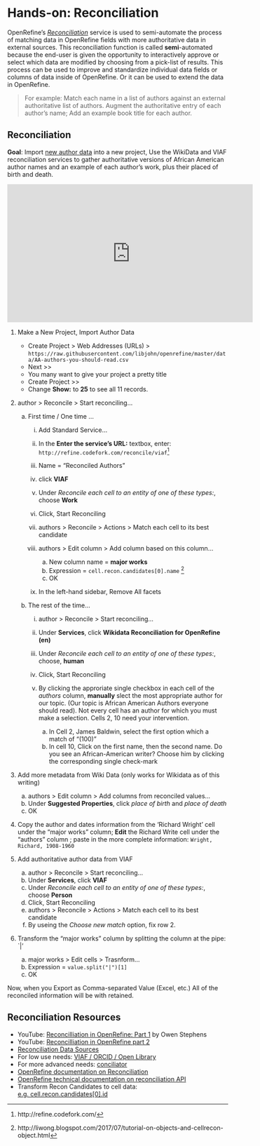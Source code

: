# Hands-on: Reconciliation

OpenRefine's *[Reconciliation](https://github.com/OpenRefine/OpenRefine/wiki/Reconciliation)* service is used to semi-automate the process of matching data in OpenRefine fields with more authoritative data in external sources.  This reconciliation function is called **semi**-automated because the end-user is given the opportunity to interactively approve or select which data are modified by choosing from a pick-list of results. This process can be used to improve and standardize individual data fields or columns of data inside of OpenRefine.  Or it can be used to extend the data in OpenRefine.

> For example:  Match each name in a list of authors against an external authoritative list of authors. Augment the authoritative entry of each author's name; Add an example book title for each author.


## Reconciliation

**Goal**: Import [new author data](https://github.com/libjohn/openrefine/blob/master/data/AA-authors-you-should-read.csv) into a new project, Use the WikiData and VIAF reconciliation services to gather authoritative versions of African American author names and an example of each author's work, plus their placed of birth and death.

<div class="video"> 
<iframe width="560" height="315" src="https://www.youtube.com/embed/ugZaMCsvg90" frameborder="0" 
allowfullscreen></iframe>
</div>



1. Make a New Project, Import Author Data 

    - <span class="or-menu">Create Project  > Web Addresses (URLs) ></span> ` https://raw.githubusercontent.com/libjohn/openrefine/master/data/AA-authors-you-should-read.csv `
    - <span class="or-menu">Next >></span>  
    - You many want to give your project a pretty title
    - <span class="or-menu"> Create Project >> </span>
    - Change **Show:** to **25** to see all 11 records.


1. <span class="or-menu"> author > Reconcile > Start reconciling... </span>

    a. First time / One time ...
    
        i. <span class="or-menu"> Add Standard Service... </span>
        i. In the **Enter the service's URL:** textbox, enter:  ` http://refine.codefork.com/reconcile/viaf `^[http://refine.codefork.com/]
        i.  Name = "Reconciled Authors"
        i. click **VIAF**
        i. Under *Reconcile each cell to an entity of one of these types:*, choose **Work**
        i. Click, <span class="or-menu">Start Reconciling</span>
        i. <span class="or-menu">authors > Reconcile > Actions > Match each cell to its best candidate</span>
        i. <span class="or-menu">authors > Edit column > Add column based on this column... </span>
        
            a. New column name = **major works**
            b. Expression = `cell.recon.candidates[0].name`   ^[http://liwong.blogspot.com/2017/07/tutorial-on-objects-and-cellrecon-object.html]
            c. <span class="or-menu"> OK </span>
        i. In the left-hand sidebar,  <span class="or-menu">Remove All</span> facets
        
    b. The rest of the time...
    
        i. <span class="or-menu"> author > Reconcile > Start reconciling... </span>
        i. Under **Services**, click **Wikidata Reconciliation for OpenRefine (en)**
        i. Under *Reconcile each cell to an entity of one of these types:*, choose, **human**
        i. Click, <span class="or-menu">Start Reconciling</span>
        i. By clicking the approriate single checkbox in each cell of the *authors* column, **manually** slect the most appropriate author for our topic.  (Our topic is African American Authors everyone should read).  Not every cell has an author for which you must make a selection.  Cells 2, 10 need your intervention. 
        
            a. In Cell 2, James Baldwin, select the first option which a match of "(100)"
            a. In cell 10, Click on the first name, then the second name.  Do you see an African-American writer?  Choose him by clicking the corresponding single check-mark
            
2.  Add more metadata from Wiki Data  (only works for Wikidata as of this writing)

    a. <span class="or-menu">authors > Edit column > Add columns from reconciled values...</span>
    a. Under **Suggested Properties**, click *place of birth* and *place of death*
    a. <span class="or-menu">OK</span>
    
3.  Copy the author and dates information from the 'Richard Wright' cell under the "major works" column; **Edit** the Richard Write cell under the "authors" column ; paste in the more complete information:  `Wright, Richard, 1908-1960`
    
3. Add authoritative author data from VIAF

    a. <span class="or-menu"> author > Reconcile > Start reconciling... </span>
    a. Under **Services**, click **VIAF**
    a. Under *Reconcile each cell to an entity of one of these types:*, choose **Person**
    a. Click, <span class="or-menu">Start Reconciling</span>
    a. <span class="or-menu">authors > Reconcile > Actions > Match each cell to its best candidate</span>
    a. By useing the *Choose new match* option, fix row 2.
    
4. Transform the "major works" column by splitting the column at the pipe:  `|'

    a. <span class="or-menu"> major works > Edit cells > Trasnform... </span>
    a. Expression = `value.split("|")[1]`
    a. <span class="or-menu"> OK </span>
        
Now, when you <span class="or-menu"> Export </span> as Comma-separated Value (Excel, etc.) All of the reconciled information will be with retained.


## Reconciliation Resources

- YouTube: [Reconcilliation in OpenRefine: Part 1](https://www.youtube.com/watch?v=q8ffvdeyuNQ) by Owen Stephens
- YouTube: [Reconcilliation in OpenRefine part 2](https://www.youtube.com/watch?v=0tQPmfb6IFk)
- [Reconciliation Data Sources](https://github.com/OpenRefine/OpenRefine/wiki/Reconcilable-Data-Sources)
- For low use needs:  [VIAF / ORCID / Open Library](http://refine.codefork.com/)
- For more advanced needs:  [conciliator](https://github.com/codeforkjeff/conciliator#conciliator)
- [OpenRefine documentation on Reconciliation](https://github.com/OpenRefine/OpenRefine/wiki/Reconciliation)
- [OpenRefine technical documentation on reconciliation API](https://github.com/OpenRefine/OpenRefine/wiki/Reconciliation-Service-API)
- Transform Recon Candidates to cell data: [e.g. cell.recon.candidates[0].id](http://liwong.blogspot.com/2017/07/tutorial-on-objects-and-cellrecon-object.html)

